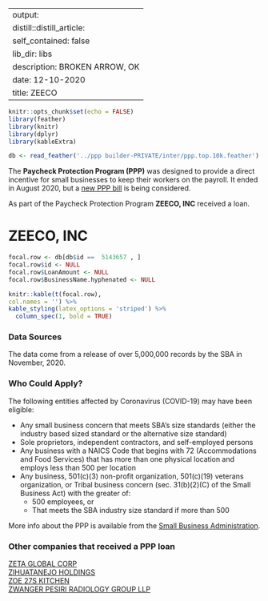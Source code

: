 
---
output:
  distill::distill_article:
    self_contained: false
    lib_dir: libs
description: BROKEN ARROW, OK 
date: 12-10-2020
title: ZEECO 
---




```r
knitr::opts_chunk$set(echo = FALSE)
library(feather)
library(knitr)
library(dplyr)
library(kableExtra)

db <- read_feather('../ppp builder-PRIVATE/inter/ppp.top.10k.feather')

```



The **Paycheck Protection Program (PPP)** was designed to provide a direct incentive for small businesses to keep their workers on the payroll. It ended in August 2020, but a [new PPP bill](https://thehill.com/policy/finance/529092-bipartisan-support-for-new-ppp-loans-gains-momentum-in-congress) is being considered.

As part of the Paycheck Protection Program **ZEECO, INC** received a loan.


# ZEECO, INC 

```r
focal.row <- db[db$id ==  5143657 , ]
focal.row$id <- NULL
focal.row$LoanAmount <- NULL
focal.row$BusinessName.hyphenated <- NULL

knitr::kable(t(focal.row), 
col.names = '') %>%
kable_styling(latex_options = 'striped') %>%
  column_spec(1, bold = TRUE)


```

### Data Sources

The data come from a release of over 5,000,000 records by the SBA in November, 2020.


### Who Could Apply?

The following entities affected by Coronavirus (COVID-19) may have been eligible:

+ Any small business concern that meets SBA’s size standards (either the industry based sized standard or the alternative size standard)
+ Sole proprietors, independent contractors, and self-employed persons
+ Any business with a NAICS Code that begins with 72 (Accommodations and Food Services) that has more than one physical location and employs less than 500 per location
+ Any business, 501(c)(3) non-profit organization, 501(c)(19) veterans organization, or Tribal business concern (sec. 31(b)(2)(C) of the Small Business Act) with the greater of:
  + 500 employees, or 
  + That meets the SBA industry size standard if more than 500


More info about the PPP is available from the [Small Business Administration](https://www.sba.gov/funding-programs/loans/coronavirus-relief-options/paycheck-protection-program).

 
### Other companies that received a PPP loan 
   
 [ZETA GLOBAL CORP](/Paycheck-Protection-Program/5147036-ZETA-GLOBAL-CORP) <br> [ZIHUATANEJO HOLDINGS](/Paycheck-Protection-Program/5149078-ZIHUATANEJO-HOLDINGS) <br> [ZOE 27S KITCHEN](/Paycheck-Protection-Program/5152716-ZOE-27S-KITCHEN) <br> [ZWANGER PESIRI RADIOLOGY GROUP LLP](/Paycheck-Protection-Program/5156172-ZWANGER-PESIRI-RADIOLOGY-GROUP-LLP) <br>